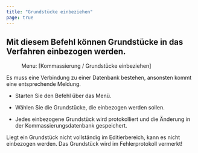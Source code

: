 ```yaml
---
title: "Grundstücke einbeziehen"
page: true
---
```

## Mit diesem Befehl k&#246;nnen Grundst&#252;cke in das Verfahren einbezogen werden.
<GeoMapper> <Menu> Menu: [Kommassierung / Grundstücke einbeziehen] </Menu> 

<Success>
Es muss eine Verbindung zu einer Datenbank bestehen, ansonsten kommt eine entsprechende Meldung. 
</Success>


- Starten Sie den Befehl &#252;ber das Men&#252;.

- W&#228;hlen Sie die Grundst&#252;cke, die einbezogen werden sollen.

- Jedes einbezogene Grundst&#252;ck wird protokolliert und die &#196;nderung in der Kommassierungsdatenbank gespeichert.



<Warning>
Liegt ein Grundst&#252;ck nicht vollst&#228;ndig im Editierbereich, kann es nicht einbezogen werden. Das Grundst&#252;ck wird im Fehlerprotokoll vermerkt!
</Warning>



</GeoMapper>


